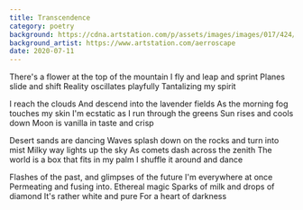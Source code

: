 ```yaml
---
title: Transcendence
category: poetry
background: https://cdna.artstation.com/p/assets/images/images/017/424/834/large/alex-rommel-fishy-sunset-1250.jpg
background_artist: https://www.artstation.com/aerroscape
date: 2020-07-11
---
```


There's a flower at the top of the mountain
I fly and leap and sprint
Planes slide and shift
Reality oscillates playfully
Tantalizing my spirit

I reach the clouds
And descend into the lavender fields
As the morning fog touches my skin
I'm ecstatic as I run through the greens
Sun rises and cools down
Moon is vanilla in taste and crisp

Desert sands are dancing 
Waves splash down on the rocks and turn into mist
Milky way lights up the sky
As comets dash across the zenith 
The world is a box that fits in my palm
I shuffle it around and dance 

Flashes of the past, and glimpses of the future 
I'm everywhere at once
Permeating and fusing into. 
Ethereal magic
Sparks of milk and drops of diamond
It's rather white and pure
For a heart of darkness